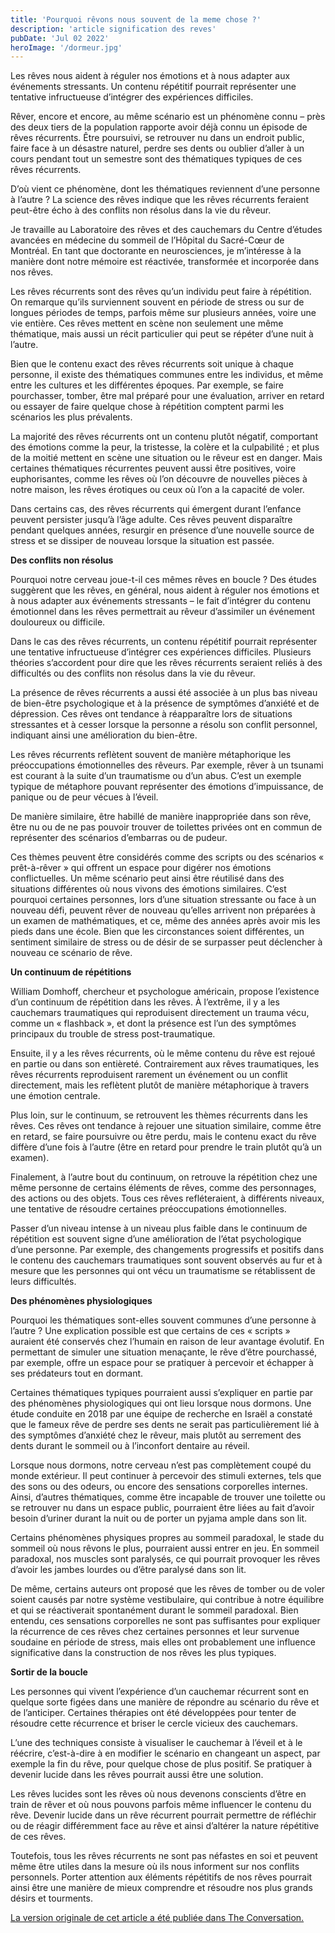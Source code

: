 ```yaml
---
title: 'Pourquoi rêvons nous souvent de la meme chose ?'
description: 'article signification des reves'
pubDate: 'Jul 02 2022'
heroImage: '/dormeur.jpg'
---
```


Les rêves nous aident à réguler nos émotions et à nous adapter aux événements stressants. Un contenu répétitif pourrait représenter une tentative infructueuse d’intégrer des expériences difficiles.

Rêver, encore et encore, au même scénario est un phénomène connu – près des deux tiers de la population rapporte avoir déjà connu un épisode de rêves récurrents. Être poursuivi, se retrouver nu dans un endroit public, faire face à un désastre naturel, perdre ses dents ou oublier d’aller à un cours pendant tout un semestre sont des thématiques typiques de ces rêves récurrents.

D’où vient ce phénomène, dont les thématiques reviennent d’une personne à l’autre ? La science des rêves indique que les rêves récurrents feraient peut-être écho à des conflits non résolus dans la vie du rêveur.

Je travaille au Laboratoire des rêves et des cauchemars du Centre d’études avancées en médecine du sommeil de l’Hôpital du Sacré-Cœur de Montréal. En tant que doctorante en neurosciences, je m’intéresse à la manière dont notre mémoire est réactivée, transformée et incorporée dans nos rêves.

Les rêves récurrents sont des rêves qu’un individu peut faire à répétition. On remarque qu’ils surviennent souvent en période de stress ou sur de longues périodes de temps, parfois même sur plusieurs années, voire une vie entière. Ces rêves mettent en scène non seulement une même thématique, mais aussi un récit particulier qui peut se répéter d’une nuit à l’autre.

Bien que le contenu exact des rêves récurrents soit unique à chaque personne, il existe des thématiques communes entre les individus, et même entre les cultures et les différentes époques. Par exemple, se faire pourchasser, tomber, être mal préparé pour une évaluation, arriver en retard ou essayer de faire quelque chose à répétition comptent parmi les scénarios les plus prévalents.

La majorité des rêves récurrents ont un contenu plutôt négatif, comportant des émotions comme la peur, la tristesse, la colère et la culpabilité ; et plus de la moitié mettent en scène une situation ou le rêveur est en danger. Mais certaines thématiques récurrentes peuvent aussi être positives, voire euphorisantes, comme les rêves où l’on découvre de nouvelles pièces à notre maison, les rêves érotiques ou ceux où l’on a la capacité de voler.

Dans certains cas, des rêves récurrents qui émergent durant l’enfance peuvent persister jusqu’à l’âge adulte. Ces rêves peuvent disparaître pendant quelques années, resurgir en présence d’une nouvelle source de stress et se dissiper de nouveau lorsque la situation est passée.

<b>Des conflits non résolus</b>

Pourquoi notre cerveau joue-t-il ces mêmes rêves en boucle ? Des études suggèrent que les rêves, en général, nous aident à réguler nos émotions et à nous adapter aux événements stressants – le fait d’intégrer du contenu émotionnel dans les rêves permettrait au rêveur d’assimiler un événement douloureux ou difficile.

Dans le cas des rêves récurrents, un contenu répétitif pourrait représenter une tentative infructueuse d’intégrer ces expériences difficiles. Plusieurs théories s’accordent pour dire que les rêves récurrents seraient reliés à des difficultés ou des conflits non résolus dans la vie du rêveur.

La présence de rêves récurrents a aussi été associée à un plus bas niveau de bien-être psychologique et à la présence de symptômes d’anxiété et de dépression. Ces rêves ont tendance à réapparaître lors de situations stressantes et à cesser lorsque la personne a résolu son conflit personnel, indiquant ainsi une amélioration du bien-être.

Les rêves récurrents reflètent souvent de manière métaphorique les préoccupations émotionnelles des rêveurs. Par exemple, rêver à un tsunami est courant à la suite d’un traumatisme ou d’un abus. C’est un exemple typique de métaphore pouvant représenter des émotions d’impuissance, de panique ou de peur vécues à l’éveil.

De manière similaire, être habillé de manière inappropriée dans son rêve, être nu ou de ne pas pouvoir trouver de toilettes privées ont en commun de représenter des scénarios d’embarras ou de pudeur.

Ces thèmes peuvent être considérés comme des scripts ou des scénarios « prêt-à-rêver » qui offrent un espace pour digérer nos émotions conflictuelles. Un même scénario peut ainsi être réutilisé dans des situations différentes où nous vivons des émotions similaires. C’est pourquoi certaines personnes, lors d’une situation stressante ou face à un nouveau défi, peuvent rêver de nouveau qu’elles arrivent non préparées à un examen de mathématiques, et ce, même des années après avoir mis les pieds dans une école. Bien que les circonstances soient différentes, un sentiment similaire de stress ou de désir de se surpasser peut déclencher à nouveau ce scénario de rêve.

<b>Un continuum de répétitions</b>

William Domhoff, chercheur et psychologue américain, propose l’existence d’un continuum de répétition dans les rêves. À l’extrême, il y a les cauchemars traumatiques qui reproduisent directement un trauma vécu, comme un « flashback », et dont la présence est l’un des symptômes principaux du trouble de stress post-traumatique.

Ensuite, il y a les rêves récurrents, où le même contenu du rêve est rejoué en partie ou dans son entièreté. Contrairement aux rêves traumatiques, les rêves récurrents reproduisent rarement un événement ou un conflit directement, mais les reflètent plutôt de manière métaphorique à travers une émotion centrale.

Plus loin, sur le continuum, se retrouvent les thèmes récurrents dans les rêves. Ces rêves ont tendance à rejouer une situation similaire, comme être en retard, se faire poursuivre ou être perdu, mais le contenu exact du rêve diffère d’une fois à l’autre (être en retard pour prendre le train plutôt qu’à un examen).

Finalement, à l’autre bout du continuum, on retrouve la répétition chez une même personne de certains éléments de rêves, comme des personnages, des actions ou des objets. Tous ces rêves refléteraient, à différents niveaux, une tentative de résoudre certaines préoccupations émotionnelles.

Passer d’un niveau intense à un niveau plus faible dans le continuum de répétition est souvent signe d’une amélioration de l’état psychologique d’une personne. Par exemple, des changements progressifs et positifs dans le contenu des cauchemars traumatiques sont souvent observés au fur et à mesure que les personnes qui ont vécu un traumatisme se rétablissent de leurs difficultés.

<b>Des phénomènes physiologiques</b>

Pourquoi les thématiques sont-elles souvent communes d’une personne à l’autre ? Une explication possible est que certains de ces « scripts » auraient été conservés chez l’humain en raison de leur avantage évolutif. En permettant de simuler une situation menaçante, le rêve d’être pourchassé, par exemple, offre un espace pour se pratiquer à percevoir et échapper à ses prédateurs tout en dormant.

Certaines thématiques typiques pourraient aussi s’expliquer en partie par des phénomènes physiologiques qui ont lieu lorsque nous dormons. Une étude conduite en 2018 par une équipe de recherche en Israël a constaté que le fameux rêve de perdre ses dents ne serait pas particulièrement lié à des symptômes d’anxiété chez le rêveur, mais plutôt au serrement des dents durant le sommeil ou à l’inconfort dentaire au réveil.

Lorsque nous dormons, notre cerveau n’est pas complètement coupé du monde extérieur. Il peut continuer à percevoir des stimuli externes, tels que des sons ou des odeurs, ou encore des sensations corporelles internes. Ainsi, d’autres thématiques, comme être incapable de trouver une toilette ou se retrouver nu dans un espace public, pourraient être liées au fait d’avoir besoin d’uriner durant la nuit ou de porter un pyjama ample dans son lit.

Certains phénomènes physiques propres au sommeil paradoxal, le stade du sommeil où nous rêvons le plus, pourraient aussi entrer en jeu. En sommeil paradoxal, nos muscles sont paralysés, ce qui pourrait provoquer les rêves d’avoir les jambes lourdes ou d’être paralysé dans son lit.

De même, certains auteurs ont proposé que les rêves de tomber ou de voler soient causés par notre système vestibulaire, qui contribue à notre équilibre et qui se réactiverait spontanément durant le sommeil paradoxal. Bien entendu, ces sensations corporelles ne sont pas suffisantes pour expliquer la récurrence de ces rêves chez certaines personnes et leur survenue soudaine en période de stress, mais elles ont probablement une influence significative dans la construction de nos rêves les plus typiques.

<b>Sortir de la boucle</b>

Les personnes qui vivent l’expérience d’un cauchemar récurrent sont en quelque sorte figées dans une manière de répondre au scénario du rêve et de l’anticiper. Certaines thérapies ont été développées pour tenter de résoudre cette récurrence et briser le cercle vicieux des cauchemars.

L’une des techniques consiste à visualiser le cauchemar à l’éveil et à le réécrire, c’est-à-dire à en modifier le scénario en changeant un aspect, par exemple la fin du rêve, pour quelque chose de plus positif. Se pratiquer à devenir lucide dans les rêves pourrait aussi être une solution.

Les rêves lucides sont les rêves où nous devenons conscients d’être en train de rêver et où nous pouvons parfois même influencer le contenu du rêve. Devenir lucide dans un rêve récurrent pourrait permettre de réfléchir ou de réagir différemment face au rêve et ainsi d’altérer la nature répétitive de ces rêves.

Toutefois, tous les rêves récurrents ne sont pas néfastes en soi et peuvent même être utiles dans la mesure où ils nous informent sur nos conflits personnels. Porter attention aux éléments répétitifs de nos rêves pourrait ainsi être une manière de mieux comprendre et résoudre nos plus grands désirs et tourments.

 <a href = "https://theconversation.com/etre-pourchasse-perdre-ses-dents-tomber-ce-que-la-science-dit-des-reves-recurrents-160505"> La version originale de cet article a été publiée dans The Conversation. </a>



<HeaderLink href="#" onclick="alert('clicked!')">

</HeaderLink>

